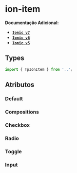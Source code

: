 
<Meta of={itemStories} />

# ion-item

**Documentação Adicional:**

- **[`Ionic v7`](https://ionicframework.com/docs/api/item)**
- **[`Ionic v6`](https://ionicframework.com/docs/v6/api/item)**
- **[`Ionic v5`](https://ionicframework.com/docs/v5/api/item)**

## Types

```ts
import { TpIonItem } from '..';
```

## Atributos

### Default

<Canvas of={itemStories.Default} />
<Controls of={itemStories.Default} />

### Compositions

### Checkbox

<Canvas of={checkboxStories.Checkbox} />
<Controls of={checkboxStories.Checkbox} />

### Radio

<Canvas of={radioStories.Radio} />
<Controls of={radioStories.Radio} />

### Toggle

<Canvas of={toggleStories.Toggle} />
<Controls of={toggleStories.Toggle} />

### Input

<Canvas of={inputStories.Input} />
<Controls of={inputStories.Input} />
